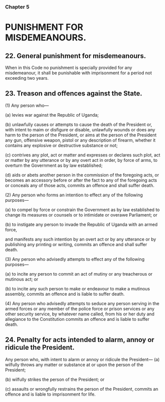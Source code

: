 ### Chapter 5

# PUNISHMENT FOR MISDEMEANOURS.

## 22. General punishment for misdemeanours.
When in this Code no punishment is specially provided for any
misdemeanour, it shall be punishable with imprisonment for a period not
exceeding two years.

## 23. Treason and offences against the State.
(1) Any person who—

(a) levies war against the Republic of Uganda;

(b) unlawfully causes or attempts to cause the death of the President
or, with intent to maim or disfigure or disable, unlawfully
wounds or does any harm to the person of the President, or aims
at the person of the President any gun, offensive weapon, pistol
or any description of firearm, whether it contains any explosive
or destructive substance or not;

(c) contrives any plot, act or matter and expresses or declares such
plot, act or matter by any utterance or by any overt act in order,
by force of arms, to overturn the Government as by law
established;

(d) aids or abets another person in the commission of the foregoing
acts, or becomes an accessory before or after the fact to any of
the foregoing acts or conceals any of those acts,
commits an offence and shall suffer death.

(2) Any person who forms an intention to effect any of the following
purposes—

(a) to compel by force or constrain the Government as by law
established to change its measures or counsels or to intimidate or
overawe Parliament; or

(b) to instigate any person to invade the Republic of Uganda with an
armed force,

and manifests any such intention by an overt act or by any utterance or by
publishing any printing or writing, commits an offence and shall suffer death.

(3) Any person who advisedly attempts to effect any of the following
purposes—

(a) to incite any person to commit an act of mutiny or any
treacherous or mutinous act; or

(b) to incite any such person to make or endeavour to make a
mutinous assembly,
commits an offence and is liable to suffer death.

(4) Any person who advisedly attempts to seduce any person serving
in the armed forces or any member of the police force or prison services or
any other security service, by whatever name called, from his or her duty and
allegiance to the Constitution commits an offence and is liable to suffer
death.

## 24. Penalty for acts intended to alarm, annoy or ridicule the President.
Any person who, with intent to alarm or annoy or ridicule the President—
(a) wilfully throws any matter or substance at or upon the person of
the President;

(b) wilfully strikes the person of the President; or

(c) assaults or wrongfully restrains the person of the President,
commits an offence and is liable to imprisonment for life.